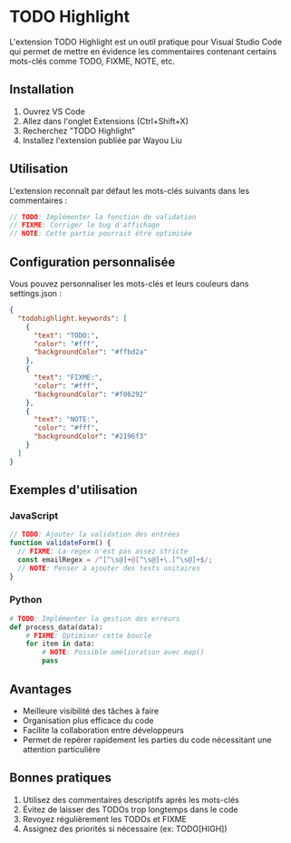 
# TODO Highlight

L'extension TODO Highlight est un outil pratique pour Visual Studio Code qui permet de mettre en évidence les commentaires contenant certains mots-clés comme TODO, FIXME, NOTE, etc.

## Installation

1. Ouvrez VS Code
2. Allez dans l'onglet Extensions (Ctrl+Shift+X)
3. Recherchez "TODO Highlight"
4. Installez l'extension publiée par Wayou Liu

## Utilisation

L'extension reconnaît par défaut les mots-clés suivants dans les commentaires :

```js
// TODO: Implémenter la fonction de validation
// FIXME: Corriger le bug d'affichage 
// NOTE: Cette partie pourrait être optimisée
```

## Configuration personnalisée

Vous pouvez personnaliser les mots-clés et leurs couleurs dans settings.json :

```json
{
  "todohighlight.keywords": [
    {
      "text": "TODO:",
      "color": "#fff",
      "backgroundColor": "#ffbd2a"
    },
    {
      "text": "FIXME:",
      "color": "#fff", 
      "backgroundColor": "#f06292"
    },
    {
      "text": "NOTE:",
      "color": "#fff",
      "backgroundColor": "#2196f3"
    }
  ]
}
```

## Exemples d'utilisation

### JavaScript
```js
// TODO: Ajouter la validation des entrées
function validateForm() {
  // FIXME: La regex n'est pas assez stricte
  const emailRegex = /^[^\s@]+@[^\s@]+\.[^\s@]+$/;
  // NOTE: Penser à ajouter des tests unitaires
}
```

### Python

```python
# TODO: Implémenter la gestion des erreurs
def process_data(data):
    # FIXME: Optimiser cette boucle
    for item in data:
        # NOTE: Possible amélioration avec map()
        pass
```

## Avantages

- Meilleure visibilité des tâches à faire
- Organisation plus efficace du code
- Facilite la collaboration entre développeurs
- Permet de repérer rapidement les parties du code nécessitant une attention particulière

## Bonnes pratiques

1. Utilisez des commentaires descriptifs après les mots-clés
2. Évitez de laisser des TODOs trop longtemps dans le code
3. Revoyez régulièrement les TODOs et FIXME
4. Assignez des priorités si nécessaire (ex: TODO[HIGH])
